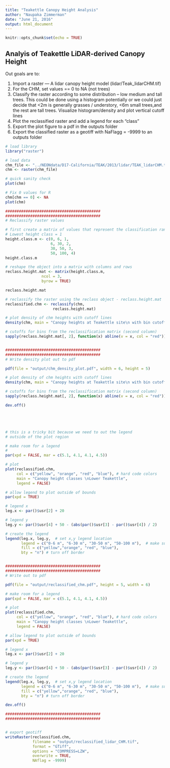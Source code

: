 ```yaml
---
title: "Teakettle Canopy Height Analysis"
author: "Naupaka Zimmerman"
date: "June 21, 2016"
output: html_document
---
```


```r
knitr::opts_chunk$set(echo = TRUE)
```

## Analyis of Teakettle LiDAR-derived Canopy Height

Out goals are to:

1. Import a raster — A lidar canopy height model (lidar/Teak_lidarCHM.tif)
1. For the CHM, set values == 0 to NA (not trees)
1. Classify the raster according to some distribution – low medium and tall trees. This could be done using a histogram potentially or we could just decide that <2m is generally grasses / understory, <6m small trees,and the rest are tall trees. Visualize histogram/density and plot vertical cutoff lines
1. Plot the reclassified raster and add a legend for each “class”
1. Export the plot figure to a pdf in the outputs folder
1. Export the classified raster as a geotiff with NaFlagg = -9999 to an outputs folder


```r
# load library
library("raster")

# load data
chm_file <- "../NEONdata/D17-California/TEAK/2013/lidar/TEAK_lidarCHM.tif"
chm <- raster(chm_file)

# quick sanity check
plot(chm)

# Fix 0 values for R
chm[chm == 0] <- NA
plot(chm)

##########################################
##########################################
# Reclassify raster values

# first create a matrix of values that represent the classification ranges
# Lowest height class = 1
height.class.m <- c(0, 6, 1,
					6, 30, 2,
					30, 50, 3,
					50, 100, 4)
height.class.m

# reshape the object into a matrix with columns and rows
reclass.height.mat <- matrix(height.class.m, 
                ncol = 3, 
                byrow = TRUE)

reclass.height.mat

# reclassify the raster using the reclass object - reclass.height.mat
reclassified.chm <- reclassify(chm, 
                     reclass.height.mat)

# plot density of chm heights with cutoff lines
density(chm, main = "Canopy heights at Teakettle site\n with bin cutoffs in red", xlab = "Height (m)")

# cutoffs for bins from the reclassification matrix (second column)
sapply(reclass.height.mat[, 2], function(x) abline(v = x, col = "red"))


##########################################
##########################################
# Write density plot out to pdf

pdf(file = "output/chm_density_plot.pdf", width = 6, height = 5)

# plot density of chm heights with cutoff lines
density(chm, main = "Canopy heights at Teakettle site\n with bin cutoffs in red", xlab = "Height (m)")

# cutoffs for bins from the reclassification matrix (second column)
sapply(reclass.height.mat[, 2], function(x) abline(v = x, col = "red"))

dev.off()





# this is a tricky bit because we need to out the legend
# outside of the plot region

# make room for a legend
# 
par(xpd = FALSE, mar = c(5.1, 4.1, 4.1, 4.5))

# plot
plot(reclassified.chm,
     col = c("yellow", "orange", "red", "blue"), # hard code colors
     main = "Canopy height classes \nLower Teakettle",
     legend = FALSE)

# allow legend to plot outside of bounds
par(xpd = TRUE)

# legend x
leg.x <- par()$usr[2] + 20

# legend y
leg.y <- par()$usr[4] + 50 - (abs(par()$usr[3] - par()$usr[4]) / 2) 

# create the legend
legend(leg.x, leg.y,  # set x,y legend location
       legend = c("0-6 m", "6-30 m", "30-50 m", "50-100 m"),  # make sure the order matches colors
       fill = c("yellow","orange", "red", "blue"),
       bty = "n") # turn off border


##########################################
##########################################
# Write out to pdf

pdf(file = "output/reclassified_chm.pdf", height = 5, width = 6)

# make room for a legend
par(xpd = FALSE, mar = c(5.1, 4.1, 4.1, 4.5))

# plot
plot(reclassified.chm,
     col = c("yellow", "orange", "red", "blue"), # hard code colors
     main = "Canopy height classes \nLower Teakettle",
     legend = FALSE)

# allow legend to plot outside of bounds
par(xpd = TRUE)

# legend x
leg.x <- par()$usr[2] + 20

# legend y
leg.y <- par()$usr[4] + 50 - (abs(par()$usr[3] - par()$usr[4]) / 2) 

# create the legend
legend(leg.x, leg.y,  # set x,y legend location
       legend = c("0-6 m", "6-30 m", "30-50 m", "50-100 m"),  # make sure the order matches colors
       fill = c("yellow","orange", "red", "blue"),
       bty = "n") # turn off border

dev.off()

##########################################
##########################################


# export geotiff
writeRaster(reclassified.chm,
            filename = "output/reclassified_lidar_CHM.tif",
            format = "GTiff",
            options = "COMPRESS=LZW",
            overwrite = TRUE,
            NAflag = -9999)


```

